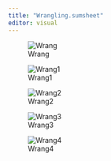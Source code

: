 ```yaml
---
title: "Wrangling.sumsheet"
editor: visual
---
```


![Wrang](IMG_8635.jpg)

![Wrang1](IMG_8632.jpg)

![Wrang2](IMG_8633.jpg)

![Wrang3](IMG_8634.jpg)

![Wrang4](IMG_8636.jpg)

